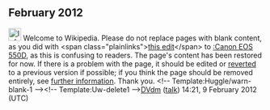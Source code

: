 <article id="34666143" title=User talk:Kdx80>
	<talkpage id="34666143" title="User talk:Kdx80">

== February 2012 ==

[[File:Information.svg|25px]] Welcome to Wikipedia. Please do not replace pages with blank content, as you did with &lt;span class=&quot;plainlinks&quot;&gt;[http://en.wikipedia.org/wiki/Canon_EOS_550D?diff=475943468 this edit]&lt;/span&gt; to [[:Canon EOS 550D]], as this is confusing to readers. The page's content has been restored for now. If there is a problem with the page, it should be edited or [[Wikipedia:Reverting|reverted]] to a previous version if possible; if you think the page should be removed entirely, see [[Wikipedia:How to delete a page|further information]]. Thank you. &lt;!-- Template:Huggle/warn-blank-1 --&gt;&lt;!-- Template:Uw-delete1 --&gt;[[User:DVdm|DVdm]] ([[User talk:DVdm|talk]]) 14:21, 9 February 2012 (UTC)
	</talkpage>
</article>